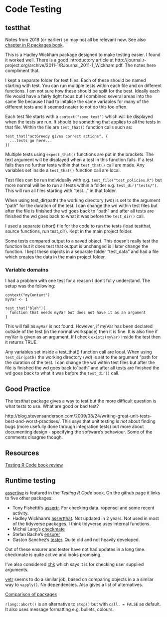 # Code Testing

## testthat

Notes from 2018 (or earlier) so may not all be relevant now. See also [chapter in R packages book](http://r-pkgs.had.co.nz/tests.html).

This is a Hadley Wickham package designed to make testing easier. I found it worked well. There is a good introductory article at http://journal.r-project.org/archive/2011-1/RJournal_2011-1_Wickham.pdf. The notes here compliment that.

I kept a separate folder for test files. Each of these should be named starting with test. You can run multiple tests within each file and on different functions. I am not sure how these should be split for the best. Ideally each file would have a fairly tight focus but I combined several areas into the same file because I had to initalise the same variables for many of the different tests and it seemed neater to not do this too often.

Each test file starts with a `context("some text")` which will be displayed when the tests are run. It should be something that applies to all the tests in that file. Within the file are `test_that()` function calls such as:

```
test_that("actGreedy gives correct actions", {
  ...tests go here...
})
```

Multiple tests using `expect_that()` functions are put in the brackets. The text argument will be displayed when a test in this function fails. If a test fails then no further tests within that `test_that()` call are made. Any variables set inside a `test_that()` function call are local.

Test files can be run individually with e.g. `test_file("test_policies.R")` but more normal will be to run all tests within a folder e.g. `test_dir("tests/")`. This will run all files starting with "test..." in that folder.

When using test_dir(path) the working directory (wd) is set to the argument "path" for the duration of the test. I can change the wd within test files but after the file is finished the wd goes back to "path" and after all tests are finished the wd goes back to what it was before the `test_dir()` call.

I used a separate (short) file for the code to run the tests (load testthat, source functions, run test_dir). Kept in the main project folder.

Some tests compared output to a saved object. This doesn't really test the function but it does test that output is unchanged is I later change the function. I kept these objects in a separate folder "test_data" and had a file which creates the data in the main project folder.

### Variable domains

I had a problem with one test for a reason I don't fully understand. The setup was the following:

```
context("myContext")
myVar <- 1

test_that("blah"){
  function that needs myVar but does not have it as an argument
}
```

This will fail as `myVar` is not found. However, if myVar has been declared outside of the test (in the normal workspace) then it is fine. It is also fine if myVar is given as an argument. If I check `exists(myVar)` inside the test then it returns TRUE.

Any variables set inside a test_that() function call are local. When using `test_dir(path)` the working directory (wd) is set to the argument "path for the duration of the test. I can change the wd within test files but after the file is finished the wd goes back to "path" and after all tests are finished the wd goes back to what it was before the `test_dir()` call.

## Good Practice

The testthat package gives a way to test but the more difficult question is what tests to use. What are good or bad test?

http://blog.stevensanderson.com/2009/08/24/writing-great-unit-tests-best-and-worst-practises/. This says that unit testing is *not* about finding bugs (more usefully done through integration tests) but more about documenting design - specifying the software's behaviour. Some of the comments disagree though.

## Resources

[Testing R Code book review](https://pdfs.semanticscholar.org/7459/e9a0ede1f16679ba3058218a7e4b304f4450.pdf)

## Runtime testing 

[assertive](https://github.com/cran/assertive) is featured in the *Testing R Code* book. On the github page it links to five other packages:

+ Tony Fishettti's [assertr](https://github.com/ropensci/assertr). For checking data. ropensci and some recent activity. 
+ Hadley Wickham's [assertthat](https://github.com/hadley/assertthat). Not updated in 2 years. Not used in most of the tidyverse packages. I think tidyverse uses internal functions.
+ Michel Lang's [checkmate](https://mllg.github.io/checkmate/)
+ Stefan Bache's [ensurer](https://github.com/smbache/ensurer)
+ Gaston Sanchez's [tester](https://github.com/gastonstat/tester). Quite old and not heavily developed.

Out of these ensurer and tester have not had updates in a long time. checkmate is quite active and looks promising.

I've also considered [chk](https://poissonconsulting.github.io/chk/index.html) which says it is for checking user supplied arguments.

[vetr](https://github.com/brodieG/vetr) seems to do a similar job, based on comparing objects in a a similar way to `vapply()`. No dependencies. Also gives a list of alternatives.

[Comparison of packages](http://htmlpreview.github.io/?https://github.com/brodieG/vetr/blob/master/extra/compare.html)

`rlang::abort()` is an alternative to `stop()` but with `call. = FALSE` as default. It also uses message formatting e.g. bullets, colours.
